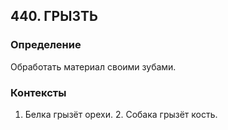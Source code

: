 ## 440. ГРЫЗТЬ
### Определение
Обработать материал своими зубами.

### Контексты
1. Белка грызёт орехи. 2. Собака грызёт кость.

